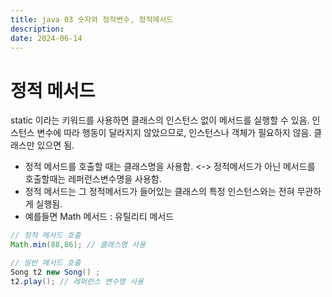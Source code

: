 ```yaml
---
title: java 03 숫자와 정적변수, 정적메서드
description: 
date: 2024-06-14
---
```


# 정적 메서드 
static 이라는 키워드를 사용하면 클래스의 인스턴스 없이 메서드를 실행할 수 있음. 인스턴스 변수에 따라 행동이 달라지지 않았으므로, 인스턴스나 객체가 필요하지 않음. 클래스만 있으면 됨. 
- 정적 메서드를 호출할 때는 클래스명을 사용함. \<-> 정적메서드가 아닌 메서드를 호출할때는 레퍼런스변수명을 사용함. 
- 정적 메서드는 그 정적메서드가 들어있는 클래스의 특정 인스턴스와는 전혀 무관하게 실행됨. 
- 예를들면 Math 메서드 : 유틸리티 메서드

```java
// 정적 메서드 호출
Math.min(88,86); // 클래스명 사용

// 일반 메서드 호출
Song t2 new Song() ;
t2.play(); // 레퍼런스 변수명 사용 
```
